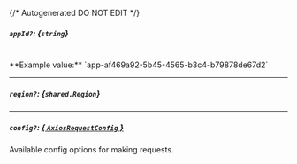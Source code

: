 {/* Autogenerated DO NOT EDIT  */}

##### `appId?`: *{`string`}*
<br/>
**Example value:** `app-af469a92-5b45-4565-b3c4-b79878de67d2`

---
##### `region?`: *{`shared.Region`}*
<Collapsible>
    <Region/>
</Collapsible>

---
##### `config?`: [*{ `AxiosRequestConfig` }*](https://axios-http.com/docs/req_config)
Available config options for making requests.


